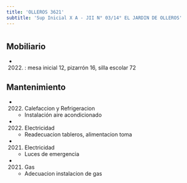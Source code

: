 ```yaml
---
title: 'OLLEROS 3621'
subtitle: 'Sup Inicial X A - JII N° 03/14° EL JARDIN DE OLLEROS'
---
```


#


## Mobiliario

*  (2022) : mesa inicial 12, pizarrón 16, silla escolar 72 





## Mantenimiento

*  (2022) Calefaccion y Refrigeracion 
    + Instalación aire acondicionado

*  (2022) Electricidad 
    + Readecuacion tableros, alimentacion toma

*  (2021) Electricidad 
    + Luces de emergencia

*  (2021) Gas 
    + Adecuacion instalacion de gas



